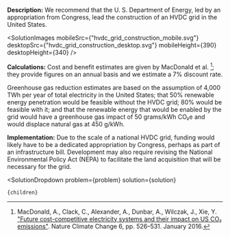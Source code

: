 



**Description:** We recommend that the U. S. Department of Energy, led by an appropriation from Congress, lead the construction of an HVDC grid in the United States.

<SolutionImages 
  mobileSrc={"hvdc_grid_construction_mobile.svg"}
  desktopSrc={"hvdc_grid_construction_desktop.svg"}
   mobileHeight={390}
  desktopHeight={340}
/>

**Calculations:** Cost and benefit estimates are given by MacDonald et al. [^"9"]; they provide figures on an annual basis and we estimate a 7% discount rate.

Greenhouse gas reduction estimates are based on the assumption of 4,000 TWh per year of total electricity in the United States; that 50% renewable energy penetration would be feasible without the HVDC grid; 80% would be feasible with it; and that the renewable energy that would be enabled by the grid would have a greenhouse gas impact of 50 grams/kWh CO₂e and would displace natural gas at 450 g/kWh.

**Implementation:** Due to the scale of a national HVDC grid, funding would likely have to be a dedicated appropriation by Congress, perhaps as part of an infrastructure bill. Development may also require revising the National Environmental Policy Act (NEPA) to facilitate the land acquisition that will be necessary for the grid.

[^"9"]: MacDonald, A., Clack, C., Alexander, A., Dunbar, A., Wilczak, J., Xie, Y. ["Future cost-competitive electricity systems and their impact on US CO₂ emissions"](https://www.nature.com/articles/nclimate2921). Nature Climate Change 6, pp. 526–531. January 2016.

  <SolutionDropdown 
    problem={problem} 
    solution={solution}
  >
    {children}
  </SolutionDropdown>